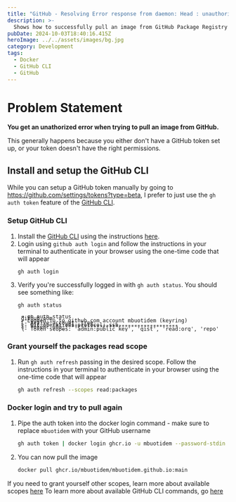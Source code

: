 ```yaml
---
title: "GitHub - Resolving Error response from daemon: Head : unauthorized'"
description: >-
  Shows how to successfully pull an image from GitHub Package Registry
pubDate: 2024-10-03T18:40:16.415Z
heroImage: ../../assets/images/bg.jpg
category: Development
tags:
  - Docker
  - GitHub CLI
  - GitHub
---
```


# Problem Statement

**You get an unathorized error when trying to pull an image from GitHub.**

This generally happens because you either don't have a GitHub token set up, or your token doesn't have the right permissions.

## Install and setup the GitHub CLI

While you can setup a GitHub token manually by going to https://github.com/settings/tokens?type=beta, I prefer to just use the `gh auth token` feature of the [GitHub CLI](https://cli.github.com/). 


### Setup GitHub CLI

1. Install the [GitHub CLI](https://cli.github.com/) using the instructions [here](https://cli.github.com/). 
1. Login using `github auth login` and follow the instructions in your terminal to authenticate in your browser using the one-time code that will appear
	```bash
	gh auth login
	```
1. Verify you're successfully logged in with `gh auth status`. You should see something like: 
	```bash
	gh auth status
	```
	<pre><code style="line-height: 20%;">
	➜ gh auth status

	github.com
	
	✓ Logged in to github.com account mbuotidem (keyring)

	\- Active account: true

	\- Git operations protocol: ssh

	\- Token: gho_************************************

	\- Token scopes: 'admin:public_key', 'gist', 'read:org', 'repo'

	</code></pre>


### Grant yourself the packages read scope

1. Run `gh auth refresh` passing in the desired scope. Follow the instructions in your terminal to authenticate in your browser using the one-time code that will appear
	```bash
	gh auth refresh --scopes read:packages
	```

### Docker login and try to pull again

1. Pipe the auth token into the docker login command - make sure to replace `mbuotidem` with your GitHub username
	```bash
	gh auth token | docker login ghcr.io -u mbuotidem --password-stdin
	```
1. You can now pull the image
	```bash
	docker pull ghcr.io/mbuotidem/mbuotidem.github.io:main  
	```


If you need to grant yourself other scopes, learn more about available scopes [here](https://docs.github.com/en/packages/working-with-a-github-packages-registry/working-with-the-container-registry#authenticating-with-a-personal-access-token-classic)
To learn more about available GitHub CLI commands, go [here](https://cli.github.com/manual/gh)